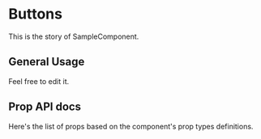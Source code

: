 

<Meta title="Components/Sample" component={SampleComponent} />

<div class="docs-title">
  <div>
    <h1 class="docs-title__text">Buttons</h1>
  </div>
</div>

<div class="docs-content">
  <p>This is the story of SampleComponent.</p>

  ## General Usage

  <p>Feel free to edit it.</p>

  <Preview>
    <Story name="Sample Component">
      <Fragment>
        <div>
          <SampleComponent />
        </div>
      </Fragment>
    </Story>
  </Preview>

## Prop API docs
Here's the list of props based on the component's prop types definitions.

<Props of={SampleComponent} />

</div>